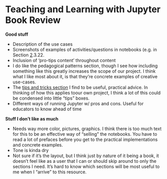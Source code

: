 # Teaching and Learning with Jupyter Book Review

__Good stuff__

* Description of the use cases
* Screenshots of examples of activities/questions in notebooks (e.g. in Section [2](https://jupyter4edu.github.io/jupyter-edu-book/why-we-use-jupyter-notebooks.html#why-do-we-use-jupyter).3.22.
* Inclusion of 'pro-tips content' throughout content
* I do like the pedagogical patterns section, though I see how including something like this greatly increases the scope of our project. I think what I like most about it, is that they're concrete examples of creative use-cases.
* The [tips and tricks section](https://jupyter4edu.github.io/jupyter-edu-book/jupyter.html#tips-and-tricks) I find to be useful, practical advice. In thinking of how this applies toour own project, I think a lot of this could be condensed into little "tips" boxes.
* Different ways of running Jupyter w/ pros and cons. Useful for educators to know ahead of time


__Stuff I don't like as much__

* Needs way more color, pictures, graphics. I think there is too much text for this to be an effective way of "selling" the notebooks. You have to read a lot of prefaces before you get to the practical implementations and concrete examples.
* Tone is kinda dry
* Not sure if it's the layout, but I think just by nature of it being a book, it doesn't feel like as a user that I can or should skip around to only the sections I need. It's hard to know which sections will be most useful to me when I "arrive" to this resource.